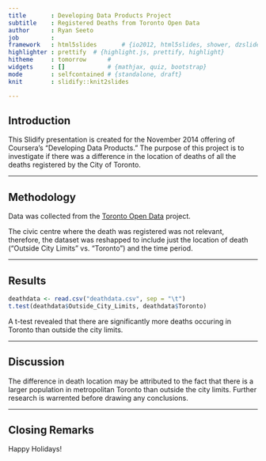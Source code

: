 ```yaml
---
title       : Developing Data Products Project
subtitle    : Registered Deaths from Toronto Open Data
author      : Ryan Seeto
job         : 
framework   : html5slides       # {io2012, html5slides, shower, dzslides, ...}
highlighter : prettify  # {highlight.js, prettify, highlight}
hitheme     : tomorrow      # 
widgets     : []            # {mathjax, quiz, bootstrap}
mode        : selfcontained # {standalone, draft}
knit        : slidify::knit2slides

---
```


## Introduction
This Slidify presentation is created for the November 2014 offering of Coursera's "Developing Data Products."  The purpose of this project is to investigate if there was a difference in the location of deaths of all the deaths registered by the City of Toronto.

---

## Methodology
Data was collected from the [Toronto Open Data](http://www1.toronto.ca/wps/portal/contentonly?vgnextoid=7c4da9552dbfe310VgnVCM10000071d60f89RCRD&vgnextchannel=1a66e03bb8d1e310VgnVCM10000071d60f89RCRD) project.   

The civic centre where the death was registered was not relevant, therefore, the dataset was reshapped to include just the location of death ("Outside City Limits" vs. "Toronto") and the time period.

---

## Results
```r
deathdata <- read.csv("deathdata.csv", sep = "\t")
t.test(deathdata$Outside_City_Limits, deathdata$Toronto)
```

A t-test revealed that there are significantly more deaths occuring in Toronto than outside the city limits.

---

## Discussion

The difference in death location may be attributed to the fact that there is a larger population in metropolitan Toronto than outside the city limits.  Further research is warrented before drawing any conclusions.

---

## Closing Remarks

Happy Holidays!


